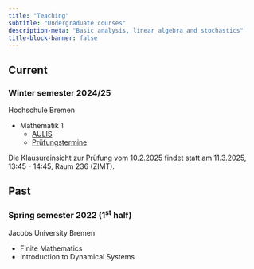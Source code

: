```yaml
---
title: "Teaching"
subtitle: "Undergraduate courses"
description-meta: "Basic analysis, linear algebra and stochastics"
title-block-banner: false
---
```


## Current
### Winter semester 2024/25


::: {.grid}

::: {.g-col-12 .g-col-md-6}
Hochschule Bremen
:::

::: {.g-col-12 .g-col-md-6}

- Mathematik 1
  - [AULIS](https://aulis.hs-bremen.de/goto.php/crs/2112916)
  - [Prüfungstermine](https://m-server.fk5.hs-bremen.de/iplan/pruefungen.aspx?semester=ws_24&art=verband&code=M_1)   

 Die Klausureinsicht zur Prüfung vom 10.2.2025 findet statt am 11.3.2025, 13:45 - 14:45, Raum 236 (ZIMT). 

:::

:::

## Past
### Spring semester 2022 (1<sup>st</sup> half)

::: {.grid}

::: {.g-col-12 .g-col-md-6}
Jacobs University Bremen
:::

::: {.g-col-12 .g-col-md-6}

- Finite Mathematics
- Introduction to Dynamical Systems

:::

:::



